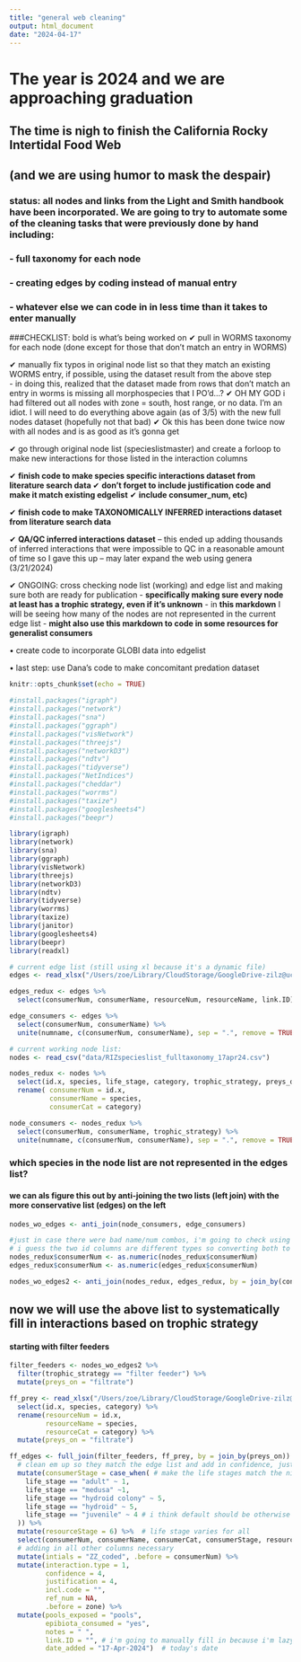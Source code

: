 ```yaml
---
title: "general web cleaning"
output: html_document
date: "2024-04-17"
---
```

# The year is 2024 and we are approaching graduation
## The time is nigh to finish the California Rocky Intertidal Food Web
## (and we are using humor to mask the despair)

### status: all nodes and links from the Light and Smith handbook have been incorporated. We are going to try to automate some of the cleaning tasks that were previously done by hand including: 
### - full taxonomy for each node 
### - creating edges by coding instead of manual entry 
### - whatever else we can code in in less time than it takes to enter manually


###CHECKLIST: bold is what's being worked on
 ✔ pull in WORMS taxonomy for each node (done except for those that don't match an entry in WORMS)
  
 ✔ manually fix typos in original node list so that they match an existing WORMS entry, if possible, using the dataset result from the above step  
  - in doing this, realized that the dataset made from rows that don't match an entry in worms is missing all morphospecies that I PO'd...?
       ✔ OH MY GOD i had filtered out all nodes with zone = south, host range, or no data. I'm an idiot. I will need to do everything above again (as of 3/5) with the new full nodes dataset (hopefully not that bad)
       ✔ Ok this has been done twice now with all nodes and is as good as it's gonna get
        
 ✔ go through original node list (specieslistmaster) and create a forloop to make new interactions for those listed in the interaction columns
 
  ✔ **finish code to make species specific interactions dataset from literature search data **
      ✔ **don't forget to include justification code and make it match existing edgelist**
      ✔ **include consumer_num, etc)**
      
 ✔ **finish code to make TAXONOMICALLY INFERRED interactions dataset from literature search data **

 ✔ **QA/QC inferred interactions dataset** -- this ended up adding thousands of inferred interactions that were impossible to QC in a reasonable amount of time so I gave this up -- may later expand the web using genera (3/21/2024)
 
 ✔ ONGOING: cross checking node list (working) and edge list and making sure both are ready for publication
  - **specifically making sure every node at least has a trophic strategy, even if it's unknown**
  - in **this markdown** I will be seeing how many of the nodes are not represented in the current edge list
  - **might also use this markdown to code in some resources for generalist consumers**
       
 • create code to incorporate GLOBI data into edgelist
  
 • last step: use Dana's code to make concomitant predation dataset
```r
knitr::opts_chunk$set(echo = TRUE)

#install.packages("igraph") 
#install.packages("network") 
#install.packages("sna")
#install.packages("ggraph")
#install.packages("visNetwork")
#install.packages("threejs")
#install.packages("networkD3")
#install.packages("ndtv")
#install.packages("tidyverse")
#install.packages("NetIndices")
#install.packages("cheddar")
#install.packages("worrms")
#install.packages("taxize")
#install.packages("googlesheets4")
#install.packages("beepr")

library(igraph) 
library(network) 
library(sna)
library(ggraph)
library(visNetwork)
library(threejs)
library(networkD3)
library(ndtv) 
library(tidyverse)
library(worrms)
library(taxize)
library(janitor)
library(googlesheets4)
library(beepr)
library(readxl)
```
 
```r

# current edge list (still using xl because it's a dynamic file)
edges <- read_xlsx("/Users/zoe/Library/CloudStorage/GoogleDrive-zilz@ucsb.edu/My Drive/SCHOOL/PHD_AT_UCSB/RIZ Food Web/Data/Food Web Data/edgelist_MASTER.xlsx")

edges_redux <- edges %>% 
  select(consumerNum, consumerName, resourceNum, resourceName, link.ID)

edge_consumers <- edges %>% 
  select(consumerNum, consumerName) %>% 
  unite(numname, c(consumerNum, consumerName), sep = ".", remove = TRUE)

# current working node list:
nodes <- read_csv("data/RIZspecieslist_fulltaxonomy_17apr24.csv")

nodes_redux <- nodes %>% 
  select(id.x, species, life_stage, category, trophic_strategy, preys_on, parasitic_on, zone, habitat_notes) %>% 
  rename( consumerNum = id.x, 
          consumerName = species,
          consumerCat = category)

node_consumers <- nodes_redux %>% 
  select(consumerNum, consumerName, trophic_strategy) %>% 
  unite(numname, c(consumerNum, consumerName), sep = ".", remove = TRUE)

```
 
 
### which species in the node list are not represented in the edges list?
#### we can als figure this out by anti-joining the two lists (left join) with the more conservative list (edges) on the left
```r

nodes_wo_edges <- anti_join(node_consumers, edge_consumers)

#just in case there were bad name/num combos, i'm going to check using just nums
# i guess the two id columns are different types so converting both to numeric:
nodes_redux$consumerNum <- as.numeric(nodes_redux$consumerNum)
edges_redux$consumerNum <- as.numeric(edges_redux$consumerNum)

nodes_wo_edges2 <- anti_join(nodes_redux, edges_redux, by = join_by(consumerNum)) # this is the dataframe we will use 

```

## now we will use the above list to systematically fill in interactions based on trophic strategy
#### starting with filter feeders
```r

filter_feeders <- nodes_wo_edges2 %>% 
  filter(trophic_strategy == "filter feeder") %>% 
  mutate(preys_on = "filtrate")

ff_prey <- read_xlsx("/Users/zoe/Library/CloudStorage/GoogleDrive-zilz@ucsb.edu/My Drive/SCHOOL/PHD_AT_UCSB/RIZ Food Web/Data/Food Web Data/DO NOT EDIT/RIZspeciesList_MASTER.xlsx", sheet = "filter_feeder_prey") %>% 
  select(id.x, species, category) %>% 
  rename(resourceNum = id.x,
         resourceName = species,
         resourceCat = category) %>% 
  mutate(preys_on = "filtrate")

ff_edges <- full_join(filter_feeders, ff_prey, by = join_by(preys_on)) %>% 
  # clean em up so they match the edge list and add in confidence, justifcation, etc
  mutate(consumerStage = case_when( # make the life stages match the nice clean numbers in the edge list
    life_stage == "adult" ~ 1,
    life_stage == "medusa" ~1, 
    life_stage == "hydroid colony" ~ 5,
    life_stage == "hydroid" ~ 5, 
    life_stage == "juvenile" ~ 4 # i think default should be otherwise NA which is how I want it
  )) %>% 
  mutate(resourceStage = 6) %>%  # life stage varies for all
  select(consumerNum, consumerName, consumerCat, consumerStage, resourceNum, resourceName, resourceCat, resourceStage, zone) %>% 
  # adding in all other columns necessary
  mutate(intials = "ZZ_coded", .before = consumerNum) %>% 
  mutate(interaction.type = 1,
         confidence = 4, 
         justification = 4,
         incl.code = "",
         ref_num = NA,
         .before = zone) %>% 
  mutate(pools_exposed = "pools",
         epibiota_consumed = "yes",
         notes = " ",
         link.ID = "", # i'm going to manually fill in because i'm lazy
         date_added = "17-Apr-2024")  # today's date
  
```

 